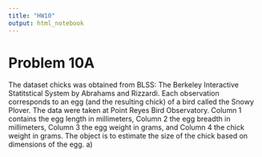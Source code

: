 ---
title: "HW10"
output: html_notebook
---

# Problem  10A
The dataset chicks was obtained from BLSS: The Berkeley Interactive Statitstical System by Abrahams and Rizzardi. Each observation corresponds to an egg (and the resulting chick) of a bird called the Snowy Plover. The data were taken at Point Reyes Bird Observatory. Column 1 contains the egg length in millimeters, Column 2 the egg breadth in millimeters, Column 3 the egg weight in grams, and Column 4 the chick weight in grams. The object is to estimate the size of the chick based on dimensions of the egg.
a)